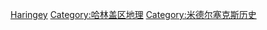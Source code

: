 [[Category:倫敦各自治市鎮地區|Haringey]]
[[Category:哈林盖区地理|Category:哈林盖区地理]]
[[Category:米德尔塞克斯历史|Category:米德尔塞克斯历史]]